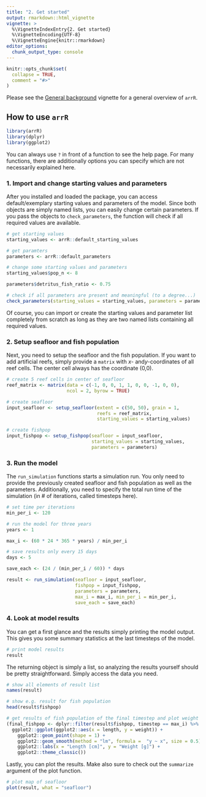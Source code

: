 ```yaml
---
title: "2. Get started"
output: rmarkdown::html_vignette
vignette: >
  %\VignetteIndexEntry{2. Get started}
  %\VignetteEncoding{UTF-8}
  %\VignetteEngine{knitr::rmarkdown}
editor_options: 
  chunk_output_type: console
---
```


```r
knitr::opts_chunk$set(
  collapse = TRUE,
  comment = "#>"
)
```

Please see the [General background](background.html) vignette for a general overview of `arrR`.

## How to use `arrR`

```r
library(arrR)
library(dplyr)
library(ggplot2)
```

You can always use `?` in front of a function to see the help page. For many functions, there are additionally options you can specify which are not necessarily explained here.

### 1. Import and change starting values and parameters

After you installed and loaded the package, you can access default/exemplary starting values and parameters of the model. Since both objects are simply named lists, you can easily change certain parameters. If you pass the objects to `check_parameters`, the function will check if all required values are available.

```r
# get starting values
starting_values <- arrR::default_starting_values

# get paramters
parameters <- arrR::default_parameters

# change some starting values and parameters
starting_values$pop_n <- 8

parameters$detritus_fish_ratio <- 0.75

# check if all parameters are present and meaningful (to a degree...)
check_parameters(starting_values = starting_values, parameters = parameters)
```

Of course, you can import or create the starting values and parameter list completely from scratch as long as they are two named lists containing all required values.

### 2. Setup seafloor and fish population

Next, you need to setup the seafloor and the fish population. If you want to add artificial reefs, simply provide a `matrix` with *x*- and*y*-coordinates of all reef cells. The center cell always has the coordinate (0,0).

```r
# create 5 reef cells in center of seafloor
reef_matrix <- matrix(data = c(-1, 0, 0, 1, 1, 0, 0, -1, 0, 0), 
                      ncol = 2, byrow = TRUE)

# create seafloor
input_seafloor <- setup_seafloor(extent = c(50, 50), grain = 1, 
                                 reefs = reef_matrix, 
                                 starting_values = starting_values)

# create fishpop
input_fishpop <- setup_fishpop(seafloor = input_seafloor, 
                               starting_values = starting_values, 
                               parameters = parameters)
```

### 3. Run the model

The `run_simulation` functions starts a simulation run. You only need to provide the previously created seafloor and fish population as well as the parameters. Additionally, you need to specify the total run time of the simulation (in # of iterations, called timesteps here).

```r
# set time per iterations
min_per_i <- 120

# run the model for three years
years <- 1

max_i <- (60 * 24 * 365 * years) / min_per_i

# save results only every 15 days
days <- 5

save_each <- (24 / (min_per_i / 60)) * days

result <- run_simulation(seafloor = input_seafloor, 
                         fishpop = input_fishpop,
                         parameters = parameters, 
                         max_i = max_i, min_per_i = min_per_i, 
                         save_each = save_each)
```

### 4. Look at model results

You can get a first glance and the results simply printing the model output. This gives you some summary statistics at the last timesteps of the model.

```r
# print model results
result
```

The returning object is simply a list, so analyzing the results yourself should be pretty straightforward. Simply access the data you need. 

```r
# show all elements of result list
names(result)

# show e.g. result for fish population
head(result$fishpop)

# get results of fish population of the final timestep and plot weight ~ length
(final_fishpop <- dplyr::filter(result$fishpop, timestep == max_i) %>% 
  ggplot2::ggplot(ggplot2::aes(x = length, y = weight)) + 
    ggplot2::geom_point(shape = 1) + 
    ggplot2::geom_smooth(method = "lm", formula =  "y ~ x", size = 0.5) +
    ggplot2::labs(x = "Length [cm]", y = "Weight [g]") +
    ggplot2::theme_classic())

```

Lastly, you can plot the results. Make also sure to check out the `summarize` argument of the plot function. 

```r
# plot map of seafloor
plot(result, what = "seafloor")
```

